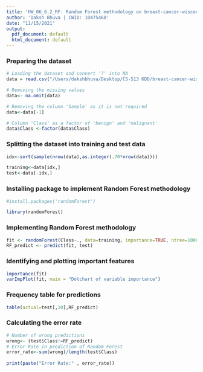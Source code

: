 ```yaml
---
title: 'HW_06_6.2_RF: Random Forest methodology on breast-cancer-wisconsin dataset'
author: 'Daksh Bhuva | CWID: 10475468'
date: "11/15/2021"
output:
  pdf_document: default
  html_document: default
---
```

### Preparing the dataset
```r
# Loading the dataset and convert '?' into NA 
data = read.csv("/Users/dakshbhuva/Desktop/CS-513 KDD/breast-cancer-wisconsin.csv", na.strings = "?")

# Removing the missing values
data<- na.omit(data)

# Removing the column 'Sample' as it is not required
data<-data[-1]

# Column 'Class' as a factor of 'benign' and 'malignant'
data$Class <-factor(data$Class)
```

### Splitting the dataset into training and test data
```r
idx<-sort(sample(nrow(data),as.integer(.70*nrow(data))))

training<-data[idx,]
test<-data[-idx,]
```

### Installing package to implement Random Forest methodology 
```r
#install.packages('randomForest')

library(randomForest)
```

### Implementing Random Forest methodology
```r
fit <- randomForest(Class~., data=training, importance=TRUE, ntree=1000)
RF_predict <- predict(fit, test)  
```

### Identifying and plotting important features
```r
importance(fit)
varImpPlot(fit, main = "Dotchart of variable importance")
```

### Frequency table for predictions
```r
table(actual=test[,10],RF_predict)
```

### Calculating the error rate
```r
# Number of wrong predictions
wrong<- (test$Class!=RF_predict)
# Error Rate in prediction of Random Forest
error_rate<-sum(wrong)/length(test$Class)
  
print(paste("Error Rate:" , error_rate))
```